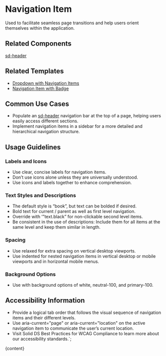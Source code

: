 


# Navigation Item

Used to facilitate seamless page transitions and help users orient themselves within the application.

<DefaultStory />

<DocumentationLinks storybookLink="${storybookLink}" figmaLibrary="${figmaLibrary}" figmaDocs="${figmaDocs}" />

## Related Components

[sd-header](?path=/docs/components-sd-header--docs)

## Related Templates

- [Dropdown with Navigation Items](?path=/docs/templates-dropdown--docs#dropdown-with-navigation-items)
- [Navigation Item with Badge](?path=/docs/templates-badge--docs#navigation%20item%20with%20badge)

## Common Use Cases

- Populate an [sd-header](?path=/docs/components-sd-header--docs) navigation bar at the top of a page, helping users easily access different sections.
- Implement navigation items in a sidebar for a more detailed and hierarchical navigation structure.

## Usage Guidelines

### Labels and Icons

- Use clear, concise labels for navigation items.
- Don’t use icons alone unless they are universally understood.
- Use icons and labels together to enhance comprehension.

### Text Styles and Descriptions

- The default style is “book”, but text can be bolded if desired.
- Bold text for current / parent as well as first level navigation.
- Override with ‘”text.black” for non-clickable second level items.
- Be consistent in the use of descriptions: Include them for all items at the same level and keep them similar in length.

### Spacing

- Use relaxed for extra spacing on vertical desktop viewports.
- Use indented for nested navigation items in vertical desktop or mobile viewports and in horizontal mobile menus.

### Background Options

- Use with background options of white, neutral-100, and primary-100.

## Accessibility Information

- Provide a logical tab order that follows the visual sequence of navigation items and their different levels.
- Use aria-current="page" or aria-current="location" on the active navigation item to communicate the user’s current location.
- Visit <sd-link href="https://www.figma.com/design/YDktJcseQIIQbsuCpoKS4V/Component-Docs?node-id=10708-5011&t=Z1FxSGWkmXG5r5sw-4" target="_blank">Solid DS Best Practices for WCAG Compliance</sd-link> to learn more about our accessibility standards.`;

<Meta title="Components/sd-navigation-item/Overview" />

<OverviewFormatter story={NavigationItemStories.Default}>{content}</OverviewFormatter>
